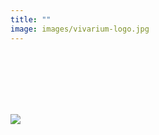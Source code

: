```yaml
---
title: ""
image: images/vivarium-logo.jpg
---
```


\
\
\
\
\

![](images/vivarium-gif.gif){fig-align="center"}


